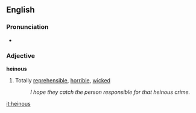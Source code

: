 ==English==
===Pronunciation===
*{{audio|en-uk-heinous.ogg|Audio (UK)}}

===Adjective===
'''heinous'''
#Totally [[reprehensible]], [[horrible]], [[wicked]]
#:''I hope they catch the person responsible for that heinous crime.''

[[it:heinous]]